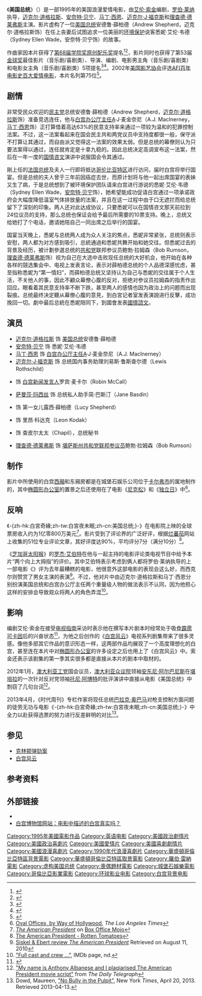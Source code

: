 {{About|1995年的美国电影|美国联邦政府行政首脑|美国总统}}
{{noteTA
|T=zh-hk:白宮奇緣;zh-tw:白宮夜未眠;zh-cn:美国总统 (电影);
|G1=Show
|G2=Movie
|G3=PresidentsUS
|G4=TV
|1=zh-cn:白宫办公厅主任; zh-tw:白宮幕僚長;
|2=zh-cn:办公厅副主任; zh-tw:副幕僚長;
|3=zh-cn:克里; zh-tw:凱瑞; zh-hk:克里;
}}
{{Infobox film
| name           = 美国总统
| image          = The American President (movie poster).jpg
| caption        = 电影海报
| producer       = 芭芭拉·莫特比（Barbara Maltby）<br />{{link-en|查尔斯·纽韦斯|Charles Newirth}}<br />罗伯·莱纳<br />杰弗瑞·斯科特（Jeffrey Stott）
| director       = [[罗伯·莱纳|罗伯·莱纳]]
| writer         = [[艾伦·索金|艾伦·索金]]
| starring       = [[迈克尔·道格拉斯|迈克尔·道格拉斯]]<br />[[安奈特·贝宁|安奈特·贝宁]]<br />[[马丁·西恩|马丁·西恩]]<br />[[迈克尔·J·福克斯|迈克尔·J·福克斯]]<br />[[理查德·德莱弗斯|理查德·德莱弗斯]]
| music          = {{link-en|马克·施艾曼|Marc Shaiman}}
| cinematography = [[约翰·希尔|约翰·希尔]]
| editing        = {{link-en|罗伯特·雷夫顿|Robert Leighton (film editor)}}
| studio         = [[城堡石娱乐公司|城堡石娱乐公司]]
| distributor    = [[哥伦比亚电影公司|哥伦比亚电影公司]]（影片上映期间拥有美国本土发行权）<br />[[华纳兄弟公司|华纳兄弟公司]]（目前拥有美国本土发行权）<br />[[环球影业|环球影业]]（拥有其他国家发行权）
| released       = {{start date|1995|11|17}}
| runtime        = 114分钟
| country        = 美国
| language       = 英语
| budget         = 6200万[[美元|美元]]
| gross          = 1亿787万9496美元
| cn_name        = 美国总统
| hk_name        = 白宮奇緣
| tw_name        = 白宮夜未眠
}}
《'''美国总统'''》（{{lang-en|''The American President''}}）是一部1995年的美国浪漫爱情电影，由[[艾伦·索金|艾伦·索金]]编剧，[[罗伯·莱纳|罗伯·莱纳]]执导，[[迈克尔·道格拉斯|迈克尔·道格拉斯]]、[[安奈特·贝宁|安奈特·贝宁]]、[[马丁·西恩|马丁·西恩]]、[[迈克尔·J·福克斯|迈克尔·J·福克斯]]和[[理查德·德莱弗斯|理查德·德莱弗斯]]主演。影片虚构了一位[[美国总统|美国总统]]安德鲁·薛柏德（Andrew Shepherd，迈克尔·道格拉斯饰）在任上丧妻后试图追求一位美丽的[[环境保护|环境保护]]说客悉妮·艾伦·韦德（Sydney Ellen Wade，安奈特·贝宁饰）的故事。

作曲家{{link-en|马克·施艾曼|Marc Shaiman}}因本片获得了[[第68届学院奖|第68届学院奖]][[学院奖最佳原创配乐奖|原创配乐奖]]提名<ref>{{cite web|title = The Official Academy Awards Database|publisher = Academy of Motion Picture Arts and Sciences|url = http://www.oscars.org/awardsdatabase/|accessdate =October 16, 2006}}</ref><ref>{{cite news|title=Past Winners Database: 1995 68th Academy Awards|work=Los Angeles Times|url=http://theenvelope.latimes.com/extras/lostmind/year/1995/1995aa.htm|accessdate=October 16, 2006|archiveurl=https://web.archive.org/web/20060916110658/http://theenvelope.latimes.com/extras/lostmind/year/1995/1995aa.htm|archivedate=2006年9月16日|deadurl=yes}}</ref>，影片同时也获得了第53届[[金球奖|金球奖]]最佳影片（音乐剧/喜剧类）、导演、编剧、电影男主角（音乐剧/喜剧类）和电影女主角（音乐剧/喜剧类）5项提名<ref>{{cite web|title=The 53rd Annual Golden Globe Awards (1996)|publisher=Hollywood Foreign Press Association|url=http://www.hfpa.org/browse/year/1995|accessdate=October 16, 2006|deadurl=yes|archiveurl=https://web.archive.org/web/20061028142351/http://www1.hfpa.org/browse/year/1995|archivedate=2006年10月28日}}</ref><ref>{{cite news|title=Past Winners Database: 1995 53rd Golden Globe Awards|work=Los Angeles Times|url=http://theenvelope.latimes.com/extras/lostmind/year/1995/1995gg.htm|accessdate=October 16, 2006|archiveurl=https://web.archive.org/web/20060911204933/http://theenvelope.latimes.com/extras/lostmind/year/1995/1995gg.htm|archivedate=2006年9月11日|deadurl=yes}}</ref>。2002年[[美国影艺协会|美国影艺协会]]评选[[AFI百年电影史百大爱情电影|AFI百年电影史百大爱情电影]]，本片名列第75位<ref>{{cite web|title=''AFI's 100 YEARS...100 PASSIONS''|url=http://www.afi.com/100years/passions.aspx|publisher=afi.com|accessdate=March 8, 2011}}</ref>。

==剧情==
非常受民众欢迎的[[民主党_(美国)|民主党]]总统安德鲁·薛柏德（Andrew Shepherd，[[迈克尔·道格拉斯|迈克尔·道格拉斯]]饰）准备竞选连任，他与[[白宫办公厅主任|白宫办公厅主任]]A·J·麦金奈尼（A.J. MacInerney，[[马丁·西恩|马丁·西恩]]饰）正打算借着高达63%的民意支持率来通过一项较为温和的犯罪控制法案。不过，这一法案看起来在国会民主共和两党议员中支持度都很一般，保守派不打算让其通过，而自由派又觉得这一法案的效果太弱。但是总统的幕僚则认为只要法案得以通过，连任就肯定是十拿九稳的。因此总统决定高调宣布这一法案，然后在一年一度的[[国情咨文|国情咨文]]演讲中说服国会令其通过。

剛上任的[[法国总统|法国总统]]及夫人一行即将抵达[[哥伦比亚特区|哥伦比亚特区]]进行访问，届时白宫将举行国宴。但是总统的夫人曾于三年前因癌症去世，而原计划将与他一起出席国宴的表妹又生了病，于是总统想到了被环境保护团队请来白宫进行游说的悉妮·艾伦·韦德（Sydney Ellen Wade，[[安奈特·贝宁|安奈特·贝宁]]饰），她希望能成功促请白宫通过一项承诺政府会大幅度降低温室气体排放量的法案，并且在这一过程中由于口无遮拦而给总统留下了深刻的印象。两人还对此达成协议，只要悉妮可以在国情咨文那天前拉到24位议员的支持，那么总统也保证会给予最后所需要的10票支持。晚上，总统又给她打了个电话，邀请她陪自己一同出席之后举行的国宴。

国宴当天晚上，悉妮与总统两人成为众人关注的焦点，悉妮非常紧张，总统则表示安慰，两人都为对方感到吸引，总統通過和悉妮共舞开始和她交往。但悉妮过去的背景及经历，被计劃參選总统的[[共和党_(美國)|共和党]]联邦参议员鲍勃·拉姆森（Bob Rumson，[[理查德·德莱弗斯|理查德·德莱弗斯]]饰）视为自己在大选中击败现任总统的大好机会，他开始在各种各样的競选集会中、电视上发表言论，表示对薛柏德总统的个人品德深感忧虑，甚至指称悉妮为“第一情妇”，而薛柏德总统又坚持认为自己与悉妮的交往属于个人生活，不关他人的事，因此不顧众幕僚心腹的反对，拒绝对参议员拉姆森的指责作出回应。眼看着其民意支持率不断下跌，甚至两人的感情也因为政治上的问题而出现裂痕。总统最终決定聽从幕僚心腹的意見，到白宮记者室发表演說进行反擊，成功挽回一切。劇中最后总統在悉妮陪同下，到國會发表[[國情諮文|國情諮文]]。

==演员==
*[[迈克尔·道格拉斯|迈克尔·道格拉斯]] 饰 [[美国总统|美国总统]]安德鲁·薛柏德
*[[安奈特·贝宁|安奈特·贝宁]] 饰 悉妮·艾伦·韦德
*[[马丁·西恩|马丁·西恩]] 饰 [[白宫办公厅主任|白宫办公厅主任]]A·J·麦金奈尼（A.J. MacInerney）
*[[迈克尔·J·福克斯|迈克尔·J·福克斯]] 饰 总统国内事务助理刘易斯·鲁斯查尔德（Lewis Rothschild）
*{{link-en|安娜·迪佛·史密斯|Anna Deavere Smith}} 饰 [[白宫新闻发言人|白宫新闻发言人]]罗宾·麦卡尔（Robin McCall）
*[[萨曼莎·玛西丝|萨曼莎·玛西丝]] 饰 总统私人助手简·巴斯汀（Jane Basdin）
*{{link-en|肖娜·沃德朗|Shawna Waldron}} 饰 第一女儿露西·薛柏德（Lucy Shepherd）
*{{link-en|大卫·佩默|David Paymer}} 饰 {{link-en|白宫办公厅副主任|White House Deputy Chief of Staff}}里昂·科达克（Leon Kodak）
*{{link-en|安妮·哈尼|Anne Haney}} 饰 查皮尔太太（Chapil），总统秘书
*[[理查德·德莱弗斯|理查德·德莱弗斯]] 饰 [[堪萨斯州|堪萨斯州]][[美国共和党|共和党]][[联邦参议员|联邦参议员]]鲍勃·拉姆森（Bob Rumson）

==制作==
影片中所使用的白宫[[白宫西厢办公室|西厢]]和东厢房都是在城堡石娱乐公司位于[[卡尔弗城_(加利福尼亚州)|卡尔弗市]]的属地制作的，其中[[椭圆形办公室|椭圆形办公室]]的置景之后还使用在了电影《[[尼克松_(电影)|尼克松]]》和《[[独立日_(电影)|独立日]]》中<ref>[http://www.nytimes.com/1997/04/13/movies/oval-offices-by-way-of-hollywood.html Oval Offices, by Way of Hollywood], ''The Los Angeles Times''</ref>。

==反响==
《-{zh-hk:白宮奇緣;zh-tw:白宮夜未眠;zh-cn:美国总统;}-》在电影院上映的全球票房收入约为1亿零800万美元<ref>[http://boxofficemojo.com/movies/?id=americanpresident.htm ''The American President''] on [[Box_Office_Mojo|Box Office Mojo]]</ref>。影片受到了评论界的广泛好评，根据[[烂蕃茄|烂蕃茄]]网站上收集的51位专业评论文章，其好评度达90%，平均评分7分（满分10分）<ref>[http://www.rottentomatoes.com/m/american_president/ The American President - Rotten Tomatoes]</ref>。

《[[芝加哥太阳报|芝加哥太阳报]]》的[[罗杰·艾伯特|罗杰·艾伯特]]在他与{{link-en|吉恩·西克尔|Gene Siskel}}一起主持的电影评论类电视节目中给予本片“两个向上大拇指”的评价。其中艾伯特表示考虑到俩人都将罗伯·莱纳执导的上一部电影《{{link-en|北方 (1994年电影)|North (1994 film)|北方}}》评为去年最糟糕的电影，他很意外这部电影的表现会这么好，而西克尔则赞赏了男女主演的表演<ref>[http://bventertainment.go.com/tv/buenavista/atm/reviews.html?sec=1&subsec=1451 Siskel & Ebert review ''The American President'']{{dead link|date=2018年1月 |bot=InternetArchiveBot |fix-attempted=yes }} Retrieved on August 11, 2010</ref>。不过，他对片中由迈克尔·道格拉斯和马丁·西恩分别扮演美国总统和白宫办公厅主任两个重量级人物的做法表示不认同，因为他担心这样的安排会导致观众将两人的角色弄混<ref>[http://www.imdb.com/title/tt0112346/fullcredits?ref_=tt_cl_sm#cast "Full cast and crew ..."], IMDb page, nd.</ref>。

==影响==
{{see also|白宫风云}}
编剧艾伦·索金在接受[[电视指南|电视指南]]采访时表示他在撰写本片剧本时经常处于吸食[[霹雳可卡因|霹雳可卡因]]后的兴奋状态<ref>{{cite web |url = http://www.foxnews.com/story/0,2933,31067,00.html |title = Aaron Sorkin: I Was 'Crack' Screenwriter |first = Michael |last = Starr |date = August 1, 2001 |publisher = Fox News |accessdate = May 17, 2011 |quote = I was smoking crack cocaine every day' while writing the movie, Sorkin tells TV Guide in an interview... |archive-url = https://www.webcitation.org/69LKDRzwX?url=http://www.foxnews.com/story/0,2933,31067,00.html |archive-date = 2012-07-22 |dead-url = yes }}</ref>，为他之后创作的《[[白宫风云|白宫风云]]》电视系列剧集带来了很多灵感。像他多部其它作品的意识形态一样，这两部作品均展现了一个高度理想化的白宫，甚至连在本片中对[[椭圆形办公室|椭圆形办公室]]的许多设定之后也用上了《白宫风云》中。索金还表示该剧集的第一季其实很多都是直接从本片的剧本中取材的。

2012年1月，[[澳大利亚工党|澳大利亚工党]]国会议员，[[澳大利亚众议院|澳大利亚众议院]]领袖[[安东尼·阿尔巴尼斯|安东尼·阿尔巴尼斯]]在[[堪培拉|堪培拉]]{{link-en|全国新闻俱乐部 (澳大利亚)|National Press Club (Australia)|全国新闻俱乐部}}的一次针对反对党领袖[[托尼·阿博特|托尼·阿博特]]的批评演讲中直接从电影《美国总统》中剽窃了几句台词<ref>[http://www.dailytelegraph.com.au/news/my-name-is-anthony-albanese-and-i-plagiarised-the-american-president-movie-script/story-e6freuy9-1226253728831 "My name is Anthony Albanese and I plagiarised The American President movie script"] from ''The Daily Telegraph''</ref>。

2013年4月，《时代周刊》专栏作家{{link-en|玛伦·道德|Maureen Dowd}}将现任总统[[巴拉克·奥巴马|巴拉克·奥巴马]]对枪支控制方面问题的徒劳无功与电影《-{zh-hk:白宮奇緣;zh-tw:白宮夜未眠;zh-cn:美国总统;}-》中全力以赴获得选票的努力进行反差鲜明的对比<ref>Dowd, Maureen, [http://www.nytimes.com/2013/04/21/opinion/sunday/dowd-president-obama-is-no-bully-in-the-pulpit.html "No Bully in the Pulpit"], New York ''Times'', April 20, 2013. Retrieved 2013-04-13.</ref>。

== 参见 ==
*[[克林顿弹劾案|克林顿弹劾案]]
*[[白宫风云|白宫风云]]

== 参考资料 ==
{{reflist|colwidth=30em}}

== 外部链接 ==
* {{IMDb title|id=0112346|title=美国总统}}
* [http://www.whitehousemuseum.org/special/movies.htm#americanpresident 白宫博物馆网站：电影中描述的白宫真实吗？]

{{Rob Reiner}}
{{DEFAULTSORT:American President, The}}
[[Category:1995年美國電影作品|Category:1995年美國電影作品]]
[[Category:英语电影|Category:英语电影]]
[[Category:美國政治劇情片|Category:美國政治劇情片]]
[[Category:美國政治喜劇片|Category:美國政治喜劇片]]
[[Category:美國愛情片|Category:美國愛情片]]
[[Category:美國喜劇劇情片|Category:美國喜劇劇情片]]
[[Category:美國浪漫喜劇片|Category:美國浪漫喜劇片]]
[[Category:1990年代浪漫喜劇片|Category:1990年代浪漫喜劇片]]
[[Category:華盛頓哥倫比亞特區背景電影|Category:華盛頓哥倫比亞特區背景電影]]
[[Category:華盛頓哥倫比亞特區取景電影|Category:華盛頓哥倫比亞特區取景電影]]
[[Category:羅伯·雷納電影|Category:羅伯·雷納電影]]
[[Category:虚构美国总统|Category:虚构美国总统]]
[[Category:喪偶題材電影|Category:喪偶題材電影]]
[[Category:城堡石娛樂電影|Category:城堡石娛樂電影]]
[[Category:哥倫比亞影業電影|Category:哥倫比亞影業電影]]
[[Category:环球影业电影|Category:环球影业电影]]
[[Category:白宫背景电影|Category:白宫背景电影]]